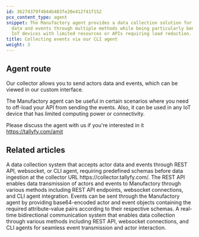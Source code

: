 ```yaml
---
id: 36274379f4044b483fe20e412f41f152
pcx_content_type: agent
snippet: The Manufactory agent provides a data collection solution for sending actor
  data and events through multiple methods while being particularly beneficial for
  IoT devices with limited resources or APIs requiring load reduction.
title: Collecting events via our CLI agent
weight: 3
---
```


## Agent route

Our collector allows you to send actors data and events, which can be viewed in our custom interface.

The Manufactory agent can be useful in certain scenarios where you need to off-load your API from sending the events. Also, it can be used in any IoT device that has limited computing power or connectivity.

Please discuss the agent with us if you're interested in it https://tallyfy.com/amit


## Related articles
<CardGrid>
<LinkTitleCard header="<b>Manufactory > Collector</b>" href="/products/manufactory/collector/" > A data collection system that accepts actor data and events through REST API, websocket, or CLI agent, requiring predefined schemas before data ingestion at the collector URL https://collector.tallyfy.com/. </LinkTitleCard>
<LinkTitleCard header="<b>Collector > Collecting events via REST API</b>" href="/products/manufactory/collector/rest_api/" > The REST API enables data transmission of actors and events to Manufactory through various methods including REST API endpoints, websocket connections, and CLI agent integration. </LinkTitleCard>
<LinkTitleCard header="<b>Agent > Send events via the CLI agent</b>" href="/products/manufactory/collector/agent/send_events/" > Events can be sent through the Manufactory agent by providing base64-encoded actor and event objects containing the required attribute-value pairs according to their respective schemas. </LinkTitleCard>
<LinkTitleCard header="<b>Collector > Collecting Events via Websocket</b>" href="/products/manufactory/collector/websocket/" > A real-time bidirectional communication system that enables data collection through various methods including REST API, websocket connections, and CLI agents for seamless event transmission and actor interaction. </LinkTitleCard>
</CardGrid>